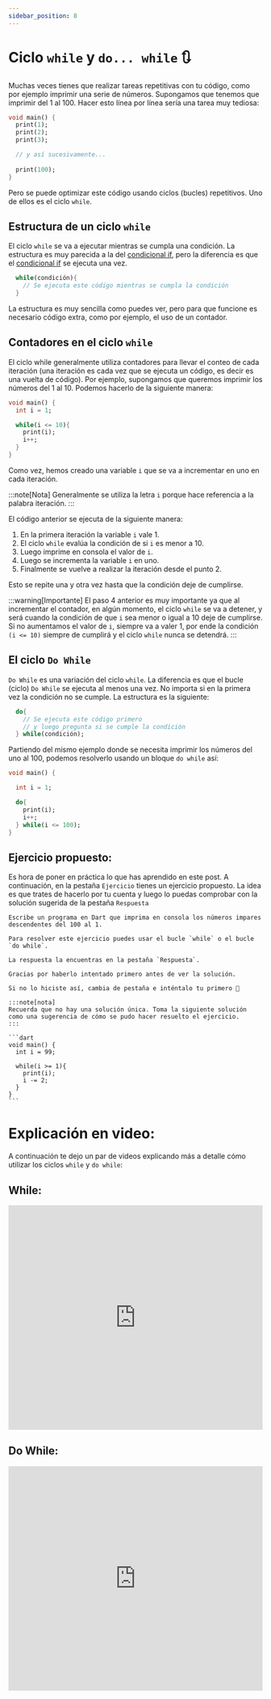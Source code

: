 ```yaml
---
sidebar_position: 8
---
```



# Ciclo `while` y `do... while` 🔃

Muchas veces tienes que realizar tareas repetitivas con tu código, como por ejemplo imprimir una serie de números. Supongamos que tenemos que imprimir del 1 al 100. Hacer esto línea por línea sería una tarea muy tediosa:

```dart
void main() {
  print(1);
  print(2);
  print(3);

  // y así sucesivamente...
  
  print(100);
}
```

Pero se puede optimizar este código usando ciclos (bucles) repetitivos. Uno de ellos es el ciclo `while`.

## Estructura de un ciclo `while`

El ciclo `while` se va a ejecutar mientras se cumpla una condición. La estructura es muy parecida a la del [condicional if](https://codingtube.dev/docs/dart/condicional-if), pero la diferencia es que el [condicional if](https://codingtube.dev/docs/dart/condicional-if) se ejecuta una vez.

```dart
  while(condición){
    // Se ejecuta este código mientras se cumpla la condición
  }
```

La estructura es muy sencilla como puedes ver, pero para que funcione es necesario código extra, como por ejemplo, el uso de un contador.

## Contadores en el ciclo `while`

El ciclo while generalmente utiliza contadores para llevar el conteo de cada iteración (una iteración es cada vez que se ejecuta un código, es decir es una vuelta de código). Por ejemplo, supongamos que queremos imprimir los números del 1 al 10. Podemos hacerlo de la siguiente manera:

```dart
void main() {
  int i = 1;

  while(i <= 10){
    print(i);
    i++;  
  }
}
```

Como vez, hemos creado una variable `i`  que se va a incrementar en uno en cada iteración.

:::note[Nota]
Generalmente se utiliza la letra `i` porque hace referencia a la palabra iteración.
:::

El código anterior se ejecuta de la siguiente manera:

1. En la primera iteración la variable `i` vale 1.
2. El ciclo `while` evalúa la condición de si `i` es menor a 10.
3. Luego imprime en consola el valor de `i`.
4. Luego se incrementa la variable `i` en uno. 
5. Finalmente se vuelve a realizar la iteración desde el punto 2.

Esto se repite una y otra vez hasta que la condición deje de cumplirse.

:::warning[Importante]
El paso 4 anterior es muy importante ya que al incrementar el contador, en algún momento, el ciclo `while` se va a detener, y será cuando la condición de que `i` sea menor o igual a 10 deje de cumplirse. Si no aumentamos el valor de `i`, siempre va a valer 1, por ende la condición `(i <= 10)` siempre de cumplirá y el ciclo `while` nunca se detendrá.
:::

## El ciclo `Do While`

`Do While` es una variación del ciclo `while`. La diferencia es que el bucle (ciclo) `Do While` se ejecuta al menos una vez. No importa si en la primera vez la condición no se cumple. La estructura es la siguiente:

```dart
  do{
    // Se ejecuta este código primero
    // y luego pregunta si se cumple la condición
  } while(condición);
```

Partiendo del mismo ejemplo donde se necesita imprimir los números del uno al 100, podemos resolverlo usando un bloque `do while` así:

```dart
void main() {

  int i = 1;

  do{
    print(i);
    i++;
  } while(i <= 100);
}
```

## Ejercicio propuesto:

Es hora de poner en práctica lo que has aprendido en este post. A continuación, en la pestaña `Ejercicio` tienes un ejercicio propuesto. La idea es que trates de hacerlo por tu cuenta y luego lo puedas comprobar con la solución sugerida de la pestaña `Respuesta`

<Tabs>
  <TabItem value="excercise" label="Ejercicio" default>

    Escribe un programa en Dart que imprima en consola los números impares descendentes del 100 al 1.

    Para resolver este ejercicio puedes usar el bucle `while` o el bucle `do while`.

    La respuesta la encuentras en la pestaña `Respuesta`.
  </TabItem>
  <TabItem value="answer" label="Respuesta">
    
    Gracias por haberlo intentado primero antes de ver la solución. 
    
    Si no lo hiciste así, cambia de pestaña e inténtalo tu primero 🤭 

    :::note[nota]
    Recuerda que no hay una solución única. Toma la siguiente solución como una sugerencia de cómo se pudo hacer resuelto el ejercicio.
    :::

    ```dart
    void main() {
      int i = 99;

      while(i >= 1){
        print(i);
        i -= 2;
      }
    }
    ```
  </TabItem>
</Tabs>

# Explicación en video:

A continuación te dejo un par de videos explicando más a detalle cómo utilizar los ciclos `while` y `do while`:

## While:

<iframe width="100%" height="444" src="https://www.youtube.com/embed/yZwdc-okizQ?si=pG5sEnKqiwbZXJtb" title="YouTube video player" frameborder="0" allow="accelerometer; autoplay; clipboard-write; encrypted-media; gyroscope; picture-in-picture; web-share" referrerpolicy="strict-origin-when-cross-origin" allowfullscreen></iframe>

## Do While:

<iframe width="100%" height="444" src="https://www.youtube.com/embed/2Q6YmvMbnzw?si=mOCmO9Eo1r8iYmAP" title="YouTube video player" frameborder="0" allow="accelerometer; autoplay; clipboard-write; encrypted-media; gyroscope; picture-in-picture; web-share" referrerpolicy="strict-origin-when-cross-origin" allowfullscreen></iframe>